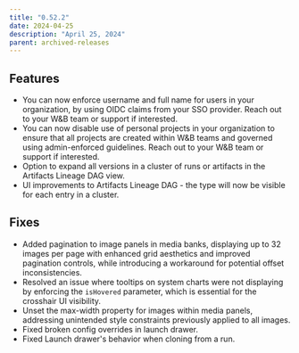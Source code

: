 ```yaml
---
title: "0.52.2"
date: 2024-04-25
description: "April 25, 2024"
parent: archived-releases
---
```



<Danger>
<Text/>
</Danger>

## Features

* You can now enforce username and full name for users in your organization, by using OIDC claims from your SSO provider. Reach out to your W&B team or support if interested.
* You can now disable use of personal projects in your organization to ensure that all projects are created within W&B teams and governed using admin-enforced guidelines. Reach out to your W&B team or support if interested.
* Option to expand all versions in a cluster of runs or artifacts in the Artifacts Lineage DAG view.
* UI improvements to Artifacts Lineage DAG - the type will now be visible for each entry in a cluster.

## Fixes

* Added pagination to image panels in media banks, displaying up to 32 images per page with enhanced grid aesthetics and improved pagination controls, while introducing a workaround for potential offset inconsistencies.
* Resolved an issue where tooltips on system charts were not displaying by enforcing the `isHovered` parameter, which is essential for the crosshair UI visibility.
* Unset the max-width property for images within media panels, addressing unintended style constraints previously applied to all images.
* Fixed broken config overrides in launch drawer.
* Fixed Launch drawer's behavior when cloning from a run.
